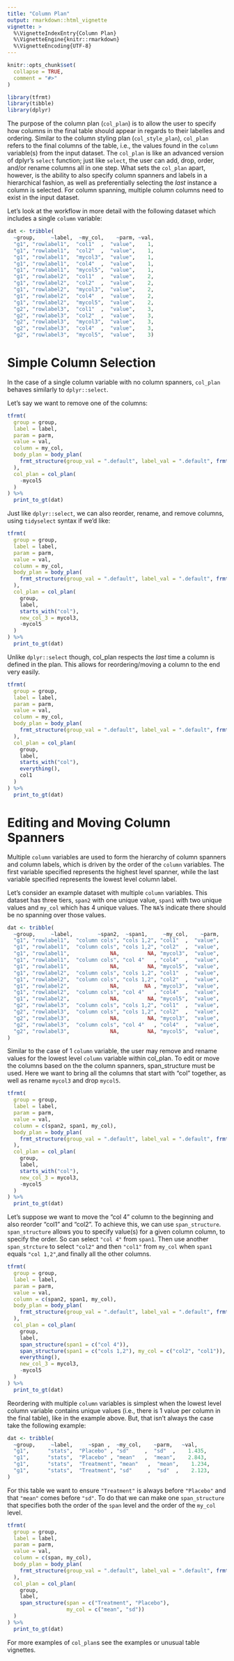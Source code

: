 ```yaml
---
title: "Column Plan"
output: rmarkdown::html_vignette
vignette: >
  %\VignetteIndexEntry{Column Plan}
  %\VignetteEngine{knitr::rmarkdown}
  %\VignetteEncoding{UTF-8}
---
```


```r
knitr::opts_chunk$set(
  collapse = TRUE,
  comment = "#>"
)
```

```r
library(tfrmt)
library(tibble)
library(dplyr)
```

The purpose of the column plan (`col_plan`) is to allow the user to specify how columns in the final table should appear in regards to their labelles and ordering. Similar to the column styling plan (`col_style_plan`), `col_plan` refers to the final columns of the table, i.e., the values found in the `column` variable(s) from the input dataset. The `col_plan` is like an advanced version of dplyr's `select` function; just like `select`, the user can add, drop, order, and/or rename columns all in one step. What sets the `col_plan` apart, however, is the ability to also specify column spanners and labels in a hierarchical fashion, as well as preferentially selecting the _last_ instance a column is selected. For column spanning, multiple column columns need to exist in the input dataset. 


Let's look at the workflow in more detail with the following dataset which includes a single `column` variable:

```r
dat <- tribble(
  ~group,     ~label,  ~my_col,    ~parm, ~val,
  "g1", "rowlabel1",  "col1"  ,  "value",    1,
  "g1", "rowlabel1",  "col2"  ,  "value",    1,
  "g1", "rowlabel1",  "mycol3",  "value",    1,
  "g1", "rowlabel1",  "col4"  ,  "value",    1,
  "g1", "rowlabel1",  "mycol5",  "value",    1,
  "g1", "rowlabel2",  "col1"  ,  "value",    2,
  "g1", "rowlabel2",  "col2"  ,  "value",    2,
  "g1", "rowlabel2",  "mycol3",  "value",    2,
  "g1", "rowlabel2",  "col4"  ,  "value",    2,
  "g1", "rowlabel2",  "mycol5",  "value",    2,
  "g2", "rowlabel3",  "col1"  ,  "value",    3,
  "g2", "rowlabel3",  "col2"  ,  "value",    3,
  "g2", "rowlabel3",  "mycol3",  "value",    3,
  "g2", "rowlabel3",  "col4"  ,  "value",    3,
  "g2", "rowlabel3",  "mycol5",  "value",    3)

```


# Simple Column Selection

In the case of a single column variable with no column spanners, `col_plan` behaves similarly to `dplyr::select`. 

Let's say we want to remove one of the columns:
```r
tfrmt(
  group = group,
  label = label,
  param = parm,
  value = val,
  column = my_col,
  body_plan = body_plan(
    frmt_structure(group_val = ".default", label_val = ".default", frmt("x"))
  ),
  col_plan = col_plan(
    -mycol5            
  )
) %>% 
  print_to_gt(dat)
```

Just like `dplyr::select`, we can also reorder, rename, and remove columns, using `tidyselect` syntax if we'd like:

```r
tfrmt(
  group = group,
  label = label,
  param = parm,
  value = val,
  column = my_col,
  body_plan = body_plan(
    frmt_structure(group_val = ".default", label_val = ".default", frmt("x"))
  ),
  col_plan = col_plan(
    group, 
    label, 
    starts_with("col"),
    new_col_3 = mycol3,  
    -mycol5            
  )
) %>% 
  print_to_gt(dat)
```

Unlike `dplyr::select` though, col_plan respects the _last_ time a column is defined in the plan. This allows for reordering/moving a column to the end very easily.

```r
tfrmt(
  group = group,
  label = label,
  param = parm,
  value = val,
  column = my_col,
  body_plan = body_plan(
    frmt_structure(group_val = ".default", label_val = ".default", frmt("x"))
  ),
  col_plan = col_plan(
    group, 
    label, 
    starts_with("col"),
    everything(),
    col1         
  )
) %>% 
  print_to_gt(dat)
```


# Editing and Moving Column Spanners

Multiple `column` variables are used to form the hierarchy of column spanners and column labels, which is driven by the order of the `column` variables. The first variable specified represents the highest level spanner, while the last variable specified represents the lowest level column label.

Let's consider an example dataset with multiple `column` variables. This dataset has three tiers, `span2` with one unique value, `span1` with two unique values and `my_col` which has 4 unique values. The `NA`'s indicate there should be no spanning over those values. 

```r
dat <- tribble(
  ~group,     ~label,        ~span2,  ~span1,     ~my_col,    ~parm,   ~val,
  "g1", "rowlabel1",  "column cols", "cols 1,2", "col1"  ,  "value",    1,
  "g1", "rowlabel1",  "column cols", "cols 1,2", "col2"  ,  "value",    1,
  "g1", "rowlabel1",             NA,         NA, "mycol3",  "value",    1,
  "g1", "rowlabel1",  "column cols", "col 4"   , "col4"  ,  "value",    1,
  "g1", "rowlabel1",             NA,         NA, "mycol5",  "value",    1,
  "g1", "rowlabel2",  "column cols", "cols 1,2", "col1"  ,  "value",    2,
  "g1", "rowlabel2",  "column cols", "cols 1,2", "col2"  ,  "value",    2,
  "g1", "rowlabel2",             NA,        NA , "mycol3",  "value",    2,
  "g1", "rowlabel2",  "column cols", "col 4"   , "col4"  ,  "value",    2,
  "g1", "rowlabel2",             NA,         NA, "mycol5",  "value",    2,
  "g2", "rowlabel3",  "column cols", "cols 1,2", "col1"  ,  "value",    3,
  "g2", "rowlabel3",  "column cols", "cols 1,2", "col2"  ,  "value",    3,
  "g2", "rowlabel3",             NA,         NA, "mycol3",  "value",    3,
  "g2", "rowlabel3",  "column cols", "col 4"   , "col4"  ,  "value",    3,
  "g2", "rowlabel3",             NA,         NA, "mycol5",  "value",    3,
)
```

Similar to the case of 1 `column` variable, the user may remove and rename values for the lowest level `column` variable within col_plan. To edit or move the columns based on the the column spanners, span_structure must be used. Here we want to bring all the columns that start with "col" together, as well as rename `mycol3` and drop `mycol5`. 

```r
tfrmt(
  group = group,
  label = label,
  param = parm,
  value = val,
  column = c(span2, span1, my_col),
  body_plan = body_plan(
    frmt_structure(group_val = ".default", label_val = ".default", frmt("x"))
  ),
  col_plan = col_plan(
    group,
    label,
    starts_with("col"),
    new_col_3 = mycol3,
    -mycol5
  )
) %>% 
  print_to_gt(dat)
```


Let's suppose we want to move the "col 4" column to the beginning and also reorder "col1" and "col2". To achieve this, we can use `span_structure`. `span_structure` allows you to specify value(s) for a given column column, to specify the order. So can select `"col 4"`  from `span1`. Then use another `span_strcture` to select `"col2"` and then `"col1"` from `my_col` when `span1` equals `"col 1,2"`,and finally all the other columns. 

```r
tfrmt(
  group = group,
  label = label,
  param = parm,
  value = val,
  column = c(span2, span1, my_col),
  body_plan = body_plan(
    frmt_structure(group_val = ".default", label_val = ".default", frmt("x"))
  ),
  col_plan = col_plan(
    group, 
    label, 
    span_structure(span1 = c("col 4")),
    span_structure(span1 = c("cols 1,2"), my_col = c("col2", "col1")),
    everything(),
    new_col_3 = mycol3,  
    -mycol5            
  )
) %>% 
  print_to_gt(dat)
```


Reordering with multiple `column` variables is simplest when the lowest level column variable contains unique values (i.e., there is 1 value per column in the final table), like in the example above. But, that isn't always the case take the following example:

```r
dat <- tribble(
  ~group,     ~label,     ~span ,  ~my_col,    ~parm,   ~val,
  "g1",      "stats",  "Placebo" , "sd"     ,  "sd"  ,    1.435,
  "g1",      "stats",  "Placebo" , "mean"   ,  "mean",    2.843,
  "g1",      "stats",  "Treatment", "mean"   ,  "mean",    1.234,
  "g1",      "stats",  "Treatment", "sd"     ,  "sd"  ,    2.123,
)
```

For this table we want to ensure `"Treatment"` is always before `"Placebo"` and that `"mean"` comes before `"sd"`. To do that we can make one `span_structure` that specifies both the order of the `span` level and the order of the `my_col`  level. 

```r
tfrmt(
  group = group,
  label = label,
  param = parm,
  value = val,
  column = c(span, my_col),
  body_plan = body_plan(
    frmt_structure(group_val = ".default", label_val = ".default", frmt("x.xx"))
  ),
  col_plan = col_plan(
    group, 
    label, 
    span_structure(span = c("Treatment", "Placebo"),
                   my_col = c("mean", "sd"))
  )
) %>% 
  print_to_gt(dat)
```

For more examples of `col_plan`s see the examples or unusual table vignettes. 





